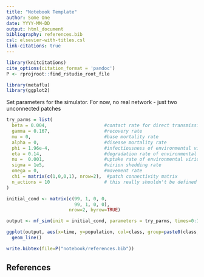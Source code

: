 ```yaml
---
title: "Notebook Template"
author: Some One
date: YYYY-MM-DD
output: html_document
bibliography: references.bib
csl: elsevier-with-titles.csl
link-citations: true
---
```


```r
library(knitcitations)
cite_options(citation_format = 'pandoc')
P <- rprojroot::find_rstudio_root_file
```

```r
library(metaflu)
library(ggplot2)
```

Set parameters for the simulator.  For now, no real network - just two unconnected
patches

```r
try_parms = list(
  beta = 0.004,                     #contact rate for direct transmission
  gamma = 0.167,                    #recovery rate
  mu = 0,                           #base mortality rate
  alpha = 0,                        #disease mortality rate
  phi = 1.96e-4,                    #infectiousness of environmental virions
  eta = 0.14,                       #degradation rate of environmental virions
  nu =  0.001,                      #uptake rate of environmental virion
  sigma = 1e5,                      #virion shedding rate
  omega = 0,                        #movement rate
  chi = matrix(c(1,0,0,1), nrow=2),  #patch connectivity matrix
  n_actions = 10                    # this really shouldn't be defined here.
)

initial_cond <- matrix(c(99, 1, 0, 0,
                         99, 1, 0, 0),
                       nrow=2, byrow=TRUE)
```

```r
output <- mf_sim(init = initial_cond, parameters = try_parms, times=0:1000, progress=FALSE)

ggplot(output, aes(x=time, y=population, col=class, group=paste0(class, patch))) +
  geom_line()
```



```r
write.bibtex(file=P("notebook/references.bib"))
```

## References

<div id="refs"></div>
